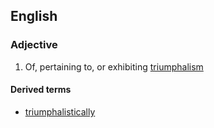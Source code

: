 ==English==

===Adjective===
{{en-adj}}

# Of, pertaining to, or exhibiting [[triumphalism]]

====Derived terms====
* [[triumphalistically]]